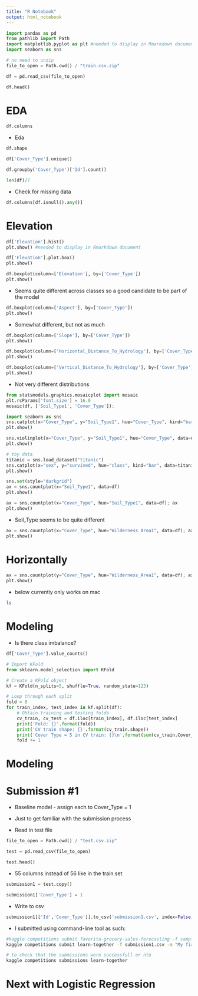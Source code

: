 ```yaml
---
title: "R Notebook"
output: html_notebook
---
```


```python
import pandas as pd
from pathlib import Path
import matplotlib.pyplot as plt #needed to display in Rmarkdown document
import seaborn as sns
```

```python
# no need to unzip
file_to_open = Path.cwd() / "train.csv.zip"

df = pd.read_csv(file_to_open)

df.head()
```

# EDA

```python
df.columns
```

* Eda

```python
df.shape
```


```python
df['Cover_Type'].unique() 
```



```python
df.groupby('Cover_Type')['Id'].count()
```


```python
len(df)/7
```

* Check for missing data

```python
df.columns[df.isnull().any()]
```

# Elevation
```python
df['Elevation'].hist()
plt.show() #needed to display in Rmarkdown document
```

```python
df['Elevation'].plot.box()
plt.show()
```

```python
df.boxplot(column=['Elevation'], by=['Cover_Type'])
plt.show()
```

* Seems quite different across classes so a good candidate to be part of the model

```python
df.boxplot(column=['Aspect'], by=['Cover_Type'])
plt.show()
```

* Somewhat different, but not as much

```python
df.boxplot(column=['Slope'], by=['Cover_Type'])
plt.show()
```

```python
df.boxplot(column=['Horizontal_Distance_To_Hydrology'], by=['Cover_Type'])
plt.show()
```

```python
df.boxplot(column=['Vertical_Distance_To_Hydrology'], by=['Cover_Type'])
plt.show()
```

* Not very different distributions

```python
from statsmodels.graphics.mosaicplot import mosaic
plt.rcParams['font.size'] = 16.0
mosaic(df, ['Soil_Type1', 'Cover_Type']);
```


```python
import seaborn as sns
sns.catplot(x="Cover_Type", y="Soil_Type1", hue="Cover_Type", kind="bar", data=df)
plt.show()
```
```python
sns.violinplot(x="Cover_Type", y="Soil_Type1", hue="Cover_Type", data=df)
plt.show()
```

```python
# toy data
titanic = sns.load_dataset("titanic")
sns.catplot(x="sex", y="survived", hue="class", kind="bar", data=titanic)
plt.show()
```

```python
sns.set(style="darkgrid")
ax = sns.countplot(x="Soil_Type1", data=df)
plt.show()
```

```python
ax = sns.countplot(x="Cover_Type", hue="Soil_Type1", data=df); ax
plt.show()
```

* Soil_Type seems to be quite different

```python
ax = sns.countplot(x="Cover_Type", hue="Wilderness_Area1", data=df); ax
plt.show()
```

# Horizontally

```python
ax = sns.countplot(y="Cover_Type", hue="Wilderness_Area1", data=df); ax
plt.show()
```
* below currently only works on mac
```zsh
ls
```

# Modeling

* Is there class imbalance?

```python
df['Cover_Type'].value_counts()
```

```python
# Import KFold
from sklearn.model_selection import KFold

# Create a KFold object
kf = KFold(n_splits=5, shuffle=True, random_state=123)

# Loop through each split
fold = 0
for train_index, test_index in kf.split(df):
    # Obtain training and testing folds
    cv_train, cv_test = df.iloc[train_index], df.iloc[test_index]
    print('Fold: {}'.format(fold))
    print('CV train shape: {}'.format(cv_train.shape))
    print('Cover Type = 5 in CV train: {}\n'.format(sum(cv_train.Cover_Type == 5))) # no need for Stratified since no class imbalance
    fold += 1
```

# Modeling

# Submission #1

* Baseline model - assign each to Cover_Type = 1

* Just to get familiar with the submission process

* Read in test file
```python
file_to_open = Path.cwd() / "test.csv.zip"

test = pd.read_csv(file_to_open)

test.head()
```

* 55 columns instead of 56 like in the train set

```python
submission1 = test.copy()
```

```python
submission1['Cover_Type'] = 1
```

* Write to csv

```python
submission1[['Id','Cover_Type']].to_csv('submission1.csv', index=False)
```

* I submitted using command-line tool as such:
```bash
#kaggle competitions submit favorita-grocery-sales-forecasting -f sample_submission_favorita.csv.7z -m "My submission message"
kaggle competitions submit learn-together -f submission1.csv -m "My first submission for this contest. Just a baseline with all predictions of the 1st class of Cover_Type"
```

```bash
# to check that the submissions were successfull or nto
kaggle competitions submissions learn-together
```

# Next with Logistic Regression

